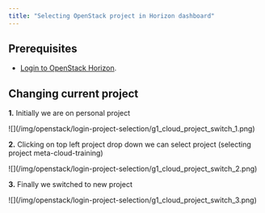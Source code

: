 ```yaml
---
title: "Selecting OpenStack project in Horizon dashboard"
---
```

## Prerequisites

- [Login to OpenStack Horizon](./accessing-openstack-dashboard).

## Changing current project


**1.** Initially we are on personal project

<Callout type="info" title="Example">
    ![](/img/openstack/login-project-selection/g1_cloud_project_switch_1.png)
</Callout>

**2.** Clicking on top left project drop down we can select project (selecting project meta-cloud-training)

<Callout type="info" title="Example">
    ![](/img/openstack/login-project-selection/g1_cloud_project_switch_2.png)
</Callout>

**3.** Finally we switched to new project

<Callout type="info" title="Example">
    ![](/img/openstack/login-project-selection/g1_cloud_project_switch_3.png)
</Callout>
